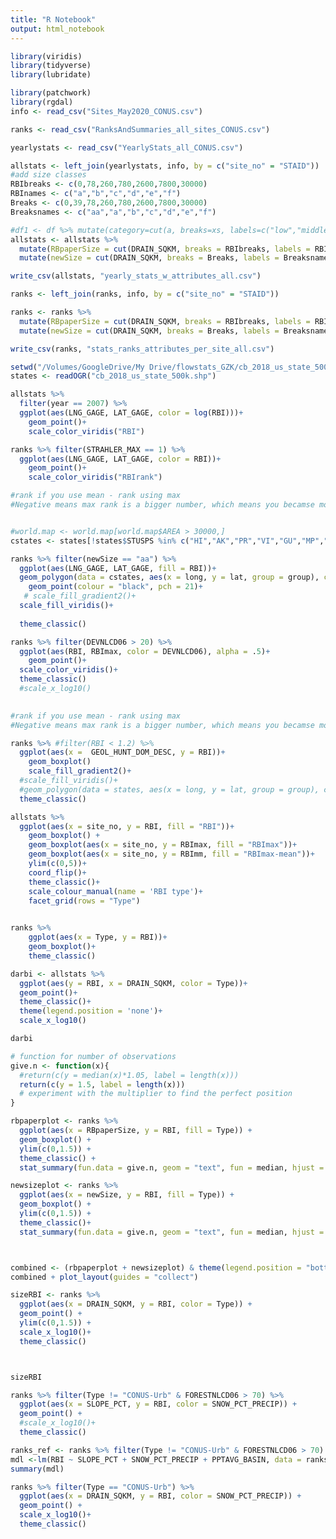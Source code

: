 ```yaml
---
title: "R Notebook"
output: html_notebook
---
```


```r
library(viridis)
library(tidyverse)
library(lubridate)
```


```r
library(patchwork)
library(rgdal)
info <- read_csv("Sites_May2020_CONUS.csv")

ranks <- read_csv("RanksAndSummaries_all_sites_CONUS.csv")

yearlystats <- read_csv("YearlyStats_all_CONUS.csv")

allstats <- left_join(yearlystats, info, by = c("site_no" = "STAID"))
#add size classes
RBIbreaks <- c(0,78,260,780,2600,7800,30000)
RBInames <- c("a","b","c","d","e","f")
Breaks <- c(0,39,78,260,780,2600,7800,30000)
Breaksnames <- c("aa","a","b","c","d","e","f")

#df1 <- df %>% mutate(category=cut(a, breaks=xs, labels=c("low","middle","high")))
allstats <- allstats %>% 
  mutate(RBpaperSize = cut(DRAIN_SQKM, breaks = RBIbreaks, labels = RBInames)) %>%
  mutate(newSize = cut(DRAIN_SQKM, breaks = Breaks, labels = Breaksnames))

write_csv(allstats, "yearly_stats_w_attributes_all.csv")

ranks <- left_join(ranks, info, by = c("site_no" = "STAID"))

ranks <- ranks %>% 
  mutate(RBpaperSize = cut(DRAIN_SQKM, breaks = RBIbreaks, labels = RBInames)) %>%
  mutate(newSize = cut(DRAIN_SQKM, breaks = Breaks, labels = Breaksnames))

write_csv(ranks, "stats_ranks_attributes_per_site_all.csv")

setwd("/Volumes/GoogleDrive/My Drive/flowstats_GZK/cb_2018_us_state_500k")
states <- readOGR("cb_2018_us_state_500k.shp")
```

```r
allstats %>%
  filter(year == 2007) %>%
  ggplot(aes(LNG_GAGE, LAT_GAGE, color = log(RBI)))+
    geom_point()+
    scale_color_viridis("RBI")
```

```r
ranks %>% filter(STRAHLER_MAX == 1) %>%
  ggplot(aes(LNG_GAGE, LAT_GAGE, color = RBI))+
    geom_point()+
    scale_color_viridis("RBIrank")
```


```r
#rank if you use mean - rank using max
#Negative means max rank is a bigger number, which means you becamse more flashy


#world.map <- world.map[world.map$AREA > 30000,]
cstates <- states[!states$STUSPS %in% c("HI","AK","PR","VI","GU","MP","AS"),] 

ranks %>% filter(newSize == "aa") %>%
  ggplot(aes(LNG_GAGE, LAT_GAGE, fill = RBI))+
  geom_polygon(data = cstates, aes(x = long, y = lat, group = group), colour = "black", fill = NA)+
    geom_point(colour = "black", pch = 21)+
   # scale_fill_gradient2()+
  scale_fill_viridis()+
  
  theme_classic()
```
```r
ranks %>% filter(DEVNLCD06 > 20) %>%
  ggplot(aes(RBI, RBImax, color = DEVNLCD06), alpha = .5)+
    geom_point()+
  scale_color_viridis()+
  theme_classic()
  #scale_x_log10()
    
```
```r
#rank if you use mean - rank using max
#Negative means max rank is a bigger number, which means you becamse more flashy

ranks %>% #filter(RBI < 1.2) %>%
  ggplot(aes(x =  GEOL_HUNT_DOM_DESC, y = RBI))+
    geom_boxplot()
    scale_fill_gradient2()+
  #scale_fill_viridis()+
  #geom_polygon(data = states, aes(x = long, y = lat, group = group), colour = "black", fill = NA)
  theme_classic()
```

```r
allstats %>%
  ggplot(aes(x = site_no, y = RBI, fill = "RBI"))+
    geom_boxplot() +
    geom_boxplot(aes(x = site_no, y = RBImax, fill = "RBImax"))+
    geom_boxplot(aes(x = site_no, y = RBImm, fill = "RBImax-mean"))+
    ylim(c(0,5))+
    coord_flip()+
    theme_classic()+
    scale_colour_manual(name = 'RBI type')+
    facet_grid(rows = "Type")
    
```

```r

ranks %>%
    ggplot(aes(x = Type, y = RBI))+
    geom_boxplot()+
    theme_classic()


```

```r
darbi <- allstats %>%
  ggplot(aes(y = RBI, x = DRAIN_SQKM, color = Type))+
  geom_point()+
  theme_classic()+
  theme(legend.position = 'none')+
  scale_x_log10()

darbi
```
```r
# function for number of observations 
give.n <- function(x){
  #return(c(y = median(x)*1.05, label = length(x))) 
  return(c(y = 1.5, label = length(x))) 
  # experiment with the multiplier to find the perfect position
}

rbpaperplot <- ranks %>%
  ggplot(aes(x = RBpaperSize, y = RBI, fill = Type)) +
  geom_boxplot() +
  ylim(c(0,1.5)) +
  theme_classic() +
  stat_summary(fun.data = give.n, geom = "text", fun = median, hjust = 0.5, position = position_dodge(1))

newsizeplot <- ranks %>%
  ggplot(aes(x = newSize, y = RBI, fill = Type)) +
  geom_boxplot() +
  ylim(c(0,1.5)) +
  theme_classic()+
  stat_summary(fun.data = give.n, geom = "text", fun = median, hjust = 0.5, position = position_dodge(1))



combined <- (rbpaperplot + newsizeplot) & theme(legend.position = "bottom")
combined + plot_layout(guides = "collect")
```


```r
sizeRBI <- ranks %>% 
  ggplot(aes(x = DRAIN_SQKM, y = RBI, color = Type)) +
  geom_point() +
  ylim(c(0,1.5)) +
  scale_x_log10()+
  theme_classic()



sizeRBI
```
```r
ranks %>% filter(Type != "CONUS-Urb" & FORESTNLCD06 > 70) %>% 
  ggplot(aes(x = SLOPE_PCT, y = RBI, color = SNOW_PCT_PRECIP)) +
  geom_point() +
  #scale_x_log10()+
  theme_classic()

ranks_ref <- ranks %>% filter(Type != "CONUS-Urb" & FORESTNLCD06 > 70)
mdl <-lm(RBI ~ SLOPE_PCT + SNOW_PCT_PRECIP + PPTAVG_BASIN, data = ranks_ref)
summary(mdl)
```

```r
ranks %>% filter(Type == "CONUS-Urb") %>% 
  ggplot(aes(x = DRAIN_SQKM, y = RBI, color = SNOW_PCT_PRECIP)) +
  geom_point() +
  scale_x_log10()+
  theme_classic()



```